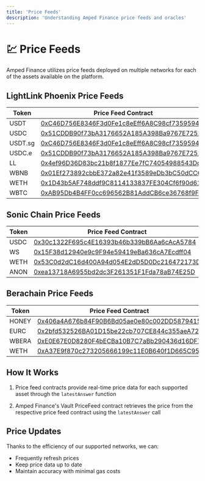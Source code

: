 ```yaml
---
title: 'Price Feeds'
description: 'Understanding Amped Finance price feeds and oracles'
---
```


# 💹 Price Feeds

Amped Finance utilizes price feeds deployed on multiple networks for each of the assets available on the platform.

## LightLink Phoenix Price Feeds

| Token | Price Feed Contract |
|-------|-------------------|
| USDT | [0xC46D756E8346F3d0Fe1c8eEff6A8C98cf7359594](https://phoenix.lightlink.io/address/0xC46D756E8346F3d0Fe1c8eEff6A8C98cf7359594) |
| USDC | [0x51CDDB90f73bA3176652A185A398Ba9767E7251A](https://phoenix.lightlink.io/address/0x51CDDB90f73bA3176652A185A398Ba9767E7251A) |
| USDT.sg | [0xC46D756E8346F3d0Fe1c8eEff6A8C98cf7359594](https://phoenix.lightlink.io/address/0xC46D756E8346F3d0Fe1c8eEff6A8C98cf7359594) |
| USDC.e | [0x51CDDB90f73bA3176652A185A398Ba9767E7251A](https://phoenix.lightlink.io/address/0x51CDDB90f73bA3176652A185A398Ba9767E7251A) |
| LL | [0x4ef96D36D83bc21b8f1877Ee7fC74054988543Dd](https://phoenix.lightlink.io/address/0x4ef96D36D83bc21b8f1877Ee7fC74054988543Dd) |
| WBNB | [0x01Ef273892cbbE372a82e41f3589eDb3bC50dCC6](https://phoenix.lightlink.io/address/0x01Ef273892cbbE372a82e41f3589eDb3bC50dCC6) |
| WETH | [0x1D43b5AF748ddf9C8114133837FE304Cf6f90d61](https://phoenix.lightlink.io/address/0x1D43b5AF748ddf9C8114133837FE304Cf6f90d61) |
| WBTC | [0xAB95Db4B4FF0cc696562B81AddCB6ce36768f9F8](https://phoenix.lightlink.io/address/0xAB95Db4B4FF0cc696562B81AddCB6ce36768f9F8) |

## Sonic Chain Price Feeds

| Token | Price Feed Contract |
|-------|-------------------|
| USDC | [0x30c1322F695c4E16393b46b339bB6Aa6cAcA5784](https://explorer.sonic.org/address/0x30c1322F695c4E16393b46b339bB6Aa6cAcA5784) |
| WS | [0x15F38d12940e9c9F94e59419eBa636cA7Ecdff04](https://explorer.sonic.org/address/0x15F38d12940e9c9F94e59419eBa636cA7Ecdff04) |
| WETH | [0x53C0d2dC16d400A94d054E2dD5D0Dc216472173D](https://explorer.sonic.org/address/0x53C0d2dC16d400A94d054E2dD5D0Dc216472173D) |
| ANON | [0xea13718A6955bd2dc3F261351F1Fda78aB74E25D](https://explorer.sonic.org/address/0xea13718A6955bd2dc3F261351F1Fda78aB74E25D) |

## Berachain Price Feeds

| Token | Price Feed Contract |
|-------|-------------------|
| HONEY | [0x406a4A676b84F90B6Bd05ae0e80c002DD5879415](https://explorer.berachain.com/address/0x406a4A676b84F90B6Bd05ae0e80c002DD5879415) |
| EURC | [0x2bfd532526BA01D15be22cb707CE844c355aeA72](https://explorer.berachain.com/address/0x2bfd532526BA01D15be22cb707CE844c355aeA72) |
| WBERA | [0xE0E67E0D8280F4bECBa10B7C7aBb290436d16DF7](https://explorer.berachain.com/address/0xE0E67E0D8280F4bECBa10B7C7aBb290436d16DF7) |
| WETH | [0xA37E9f870c273205666199c11E0B640f1D665C95](https://explorer.berachain.com/address/0xA37E9f870c273205666199c11E0B640f1D665C95) |

## How It Works

1. Price feed contracts provide real-time price data for each supported asset through the `latestAnswer` function

2. Amped Finance's Vault PriceFeed contract retrieves the price from the respective price feed contract using the `latestAnswer` call

## Price Updates

Thanks to the efficiency of our supported networks, we can:
- Frequently refresh prices
- Keep price data up to date
- Maintain accuracy with minimal gas costs 